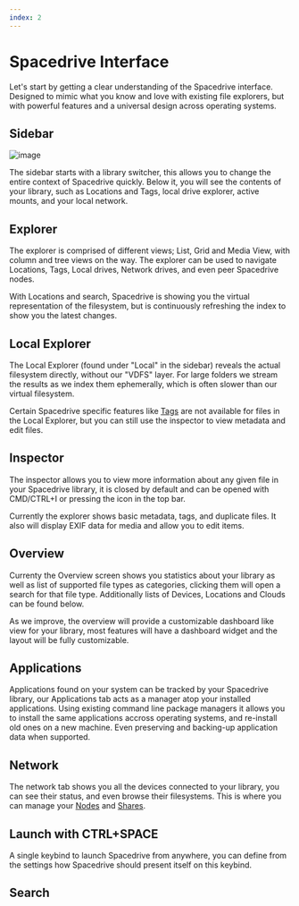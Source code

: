 ```yaml
---
index: 2
---
```


# Spacedrive Interface

Let's start by getting a clear understanding of the Spacedrive interface. Designed to mimic what you know and love with existing file explorers, but with powerful features and a universal design across operating systems.

## Sidebar

![image](/library_switcher.webp)

The sidebar starts with a library switcher, this allows you to change the entire context of Spacedrive quickly. Below it, you will see the contents of your library, such as Locations and Tags, local drive explorer, active mounts, and your local network.

## Explorer

The explorer is comprised of different views; List, Grid and Media View, with column and tree views on the way. The explorer can be used to navigate Locations, Tags, Local drives, Network drives, and even peer Spacedrive nodes.

With Locations and search, Spacedrive is showing you the virtual representation of the filesystem, but is continuously refreshing the index to show you the latest changes.

## Local Explorer

The Local Explorer (found under "Local" in the sidebar) reveals the actual filesystem directly, without our "VDFS" layer. For large folders we stream the results as we index them ephemerally, which is often slower than our virtual filesystem.

Certain Spacedrive specific features like [Tags](/docs/product/guides/tags) are not available for files in the Local Explorer, but you can still use the inspector to view metadata and edit files.

## Inspector

The inspector allows you to view more information about any given file in your Spacedrive library, it is closed by default and can be opened with CMD/CTRL+I or pressing the icon in the top bar.

Currently the explorer shows basic metadata, tags, and duplicate files. It also will display EXIF data for media and allow you to edit items.

## Overview

Currenty the Overview screen shows you statistics about your library as well as list of supported file types as categories, clicking them will open a search for that file type. Additionally lists of Devices, Locations and Clouds can be found below.

As we improve, the overview will provide a customizable dashboard like view for your library, most features will have a dashboard widget and the layout will be fully customizable.

## Applications

<Notice type="info" text="This feature is coming in mid May 2024" />

Applications found on your system can be tracked by your Spacedrive library, our Applications tab acts as a manager atop your installed applications. Using existing command line package managers it allows you to install the same applications accross operating systems, and re-install old ones on a new machine. Even preserving and backing-up application data when supported.

## Network

The network tab shows you all the devices connected to your library, you can see their status, and even browse their filesystems. This is where you can manage your [Nodes](/docs/product/guides/nodes) and [Shares](/docs/product/guides/shares).

## Launch with CTRL+SPACE

<Notice type="info" text="This feature is coming in mid April 2024" />

A single keybind to launch Spacedrive from anywhere, you can define from the settings how Spacedrive should present itself on this keybind.

## Search
